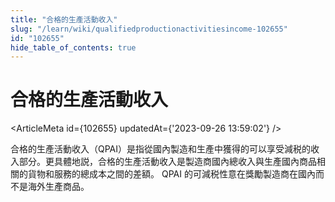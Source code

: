 ```yaml
---
title: "合格的生產活動收入"
slug: "/learn/wiki/qualifiedproductionactivitiesincome-102655"
id: "102655"
hide_table_of_contents: true
---
```



# 合格的生產活動收入

<ArticleMeta id={102655} updatedAt={'2023-09-26 13:59:02'} />
<div className='border-solid border-b border-t-0 my-4 border-[var(--ifm-color-gray-300)]' />

合格的生產活動收入（QPAI）是指從國內製造和生產中獲得的可以享受減税的收入部分。更具體地説，合格的生產活動收入是製造商國內總收入與生產國內商品相關的貨物和服務的總成本之間的差額。 QPAI 的可減税性意在獎勵製造商在國內而不是海外生產商品。
